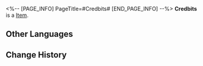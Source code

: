 <%-- [PAGE_INFO]
PageTitle=#Credbits#
[END_PAGE_INFO] --%>
{{Item Infobox
|id          = 300202
|image       = Item Credbits.png{{subst:void|<!--$UPLOAD:<<SpriteOutput/ItemFigures/2.png>-<Item Credbits.png>-<Item Icons>>-->}}
|type        = 
|invCategory = Valuables
|rarity      = 3
|effect      = 
|description = This currency, used by the Interastral Peace Corporation to settle accounts with its customers, is now widely accepted as the hard currency for space travel... Right?
}}
{{Description|''"People run around fighting and trading for numbers in a terminal, but the truly precious cannot be bought."''}}
'''Credbits''' is a [[Item]].

==Other Languages==
{{Other Languages
|en   = Credbits
|zhs  = 信甩点
|zht  = 信甩點
|ja   = 信用ポイソト
|ko   = 신용 또인트
|es   = Descréditos
|fr   = Scrédits
|ru   = Кребиты
|th   = เครบิด
|vi   = Điểm Tính Dụng
|de   = Credbits
|id   = Credbit
|pt   = Crédbits
}}

==Change History==
{{Change History|2.1}}
